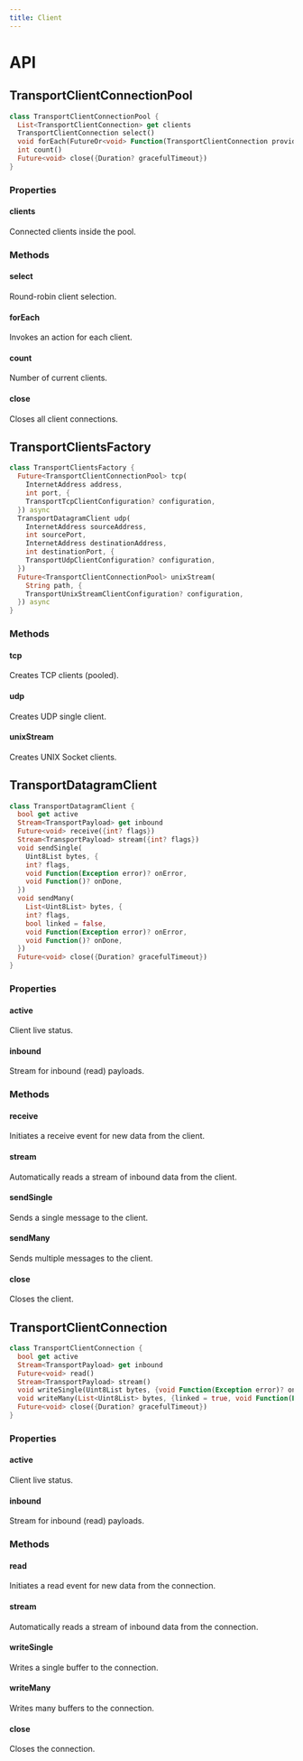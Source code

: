 ```yaml
---
title: Client
---
```


# API

## TransportClientConnectionPool

```dart title="Declaration"
class TransportClientConnectionPool {
  List<TransportClientConnection> get clients
  TransportClientConnection select()
  void forEach(FutureOr<void> Function(TransportClientConnection provider) action)
  int count()
  Future<void> close({Duration? gracefulTimeout})
}
```

### Properties

#### clients

Connected clients inside the pool.

### Methods

#### select

Round-robin client selection.

#### forEach

Invokes an action for each client.

#### count

Number of current clients.

#### close

Closes all client connections.

## TransportClientsFactory

```dart title="Declaration"
class TransportClientsFactory {
  Future<TransportClientConnectionPool> tcp(
    InternetAddress address,
    int port, {
    TransportTcpClientConfiguration? configuration,
  }) async
  TransportDatagramClient udp(
    InternetAddress sourceAddress,
    int sourcePort,
    InternetAddress destinationAddress,
    int destinationPort, {
    TransportUdpClientConfiguration? configuration,
  })
  Future<TransportClientConnectionPool> unixStream(
    String path, {
    TransportUnixStreamClientConfiguration? configuration,
  }) async
}

```

### Methods

#### tcp

Creates TCP clients (pooled).

#### udp

Creates UDP single client.

#### unixStream

Creates UNIX Socket clients.

## TransportDatagramClient

```dart title="Declaration"
class TransportDatagramClient {
  bool get active
  Stream<TransportPayload> get inbound
  Future<void> receive({int? flags})
  Stream<TransportPayload> stream({int? flags}) 
  void sendSingle(
    Uint8List bytes, {
    int? flags,
    void Function(Exception error)? onError,
    void Function()? onDone,
  })
  void sendMany(
    List<Uint8List> bytes, {
    int? flags,
    bool linked = false,
    void Function(Exception error)? onError,
    void Function()? onDone,
  })
  Future<void> close({Duration? gracefulTimeout})
}
```

### Properties

#### active

Client live status.

#### inbound

Stream for inbound (read) payloads.

### Methods

#### receive

Initiates a receive event for new data from the client.

#### stream

Automatically reads a stream of inbound data from the client.

#### sendSingle

Sends a single message to the client.

#### sendMany

Sends multiple messages to the client.

#### close

Closes the client.

## TransportClientConnection

```dart title="Declaration"
class TransportClientConnection {
  bool get active
  Stream<TransportPayload> get inbound
  Future<void> read()
  Stream<TransportPayload> stream()
  void writeSingle(Uint8List bytes, {void Function(Exception error)? onError, void Function()? onDone})
  void writeMany(List<Uint8List> bytes, {linked = true, void Function(Exception error)? onError, void Function()? onDone})
  Future<void> close({Duration? gracefulTimeout})
}
```

### Properties

#### active

Client live status.

#### inbound

Stream for inbound (read) payloads.

### Methods

#### read

Initiates a read event for new data from the connection.

#### stream

Automatically reads a stream of inbound data from the connection.

#### writeSingle

Writes a single buffer to the connection.

#### writeMany

Writes many buffers to the connection.

#### close

Closes the connection.